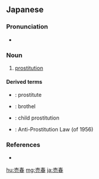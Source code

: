 ==Japanese==
{{ja-kanjitab|ばい|しゅん|yomi=on}}

===Pronunciation===
* {{ja-pron|ばいしゅん|y=o|acc=0|acc_ref=NHK}}

===Noun===
{{ja-noun|ばいしゅん}}

# [[prostitution]]

====Derived terms====
* {{ja-r|売春婦|ばいしゅんふ}}: prostitute
* {{ja-r|売春宿|ばいしゅん やど}}: brothel
* {{ja-r|児童売春|じどう ばいしゅん}}: child prostitution
* {{ja-r|売春防止法|ばいしゅん ぼうし ほう}}: Anti-Prostitution Law (of 1956)

===References===
<references/>
* {{R:Shogakukan}}

[[hu:売春]]
[[mg:売春]]
[[ja:売春]]